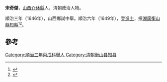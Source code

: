 '''宋奇傑'''，[[山西|山西]][[介休縣|介休縣]]人，清朝政治人物。

順治三年（1646年），山西鄉試中舉。順治六年（1649年），登[[進士|進士]]，授[[湖廣|湖廣]][[衡山縣|衡山縣]][[知縣|知縣]]<ref>{{cite book|author1=政协介休市文史资料委员会|title=介体文史资料 第5辑 清·嘉庆版介体县志专辑 上|date=1994年9月|publisher=政协介休市文史资料委员会|pages=223|accessdate=2016-05-16}}</ref><ref>{{cite book|editor=（清）王轩等纂修，刘克文总点校|title=山西通志|date=1990年11月|publisher=北京：中华书局|isbn=7-101-00700-7|pages=1910|accessdate=2016-05-14}}</ref>。

==參考==
{{reflist}}
{{清朝人物小作品}}
{{順治六年己丑科殿試金榜}}
{{DEFAULTSORT:Song宋}}
[[Category:順治三年丙戌科舉人|Category:順治三年丙戌科舉人]]
[[Category:清朝衡山县知县|Category:清朝衡山县知县]]